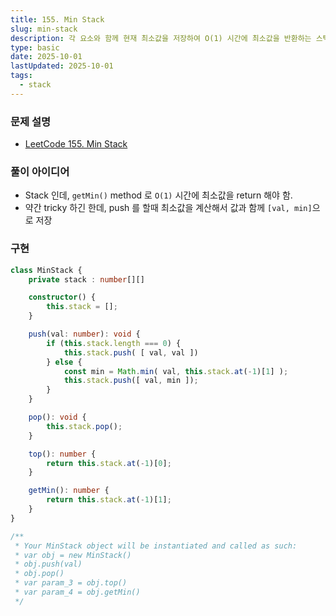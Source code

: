 ```yaml
---
title: 155. Min Stack
slug: min-stack
description: 각 요소와 함께 현재 최소값을 저장하여 O(1) 시간에 최소값을 반환하는 스택 구현하기
type: basic
date: 2025-10-01
lastUpdated: 2025-10-01
tags:
  - stack
---
```


### 문제 설명
* [LeetCode 155. Min Stack](https://leetcode.com/problems/min-stack/)

### 풀이 아이디어
- Stack 인데, `getMin()` method 로 `O(1)` 시간에 최소값을 return 해야 함.
- 약간 tricky 하긴 한데, push 를 할때 최소값을 계산해서 값과 함께 `[val, min]`으로 저장

### 구현
```typescript
class MinStack {
    private stack : number[][]

    constructor() {
        this.stack = [];
    }

    push(val: number): void {
        if (this.stack.length === 0) {
            this.stack.push( [ val, val ])
        } else {
            const min = Math.min( val, this.stack.at(-1)[1] );
            this.stack.push([ val, min ]);
        }
    }

    pop(): void {
        this.stack.pop();
    }

    top(): number {
        return this.stack.at(-1)[0];
    }

    getMin(): number {
        return this.stack.at(-1)[1];
    }
}

/**
 * Your MinStack object will be instantiated and called as such:
 * var obj = new MinStack()
 * obj.push(val)
 * obj.pop()
 * var param_3 = obj.top()
 * var param_4 = obj.getMin()
 */
```

